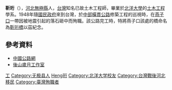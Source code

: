 {{Infobox_Person
| name = 靳珩
|image= View From Swallow Grotto in Taroko Gorge (5448601714).jpg
| caption = 總工程師靳珩的塑像
|box_width= 180
|occupation= 工程師
| period = 20世紀前半
|birth_name=
| other_names =
| Sex = 男
|birth_date= 1914年
|birth_place= {{ROC-1912|直隸省}}[[無極縣|無極縣]]
|death_date= {{Death date and age|1957|10|20|1914}}
|death_place= {{ROC|臺灣省}}[[花蓮縣|花蓮縣]][[秀林鄉|秀林鄉]]
| nationality ={{ROC}}
| residence =
| party = 
| religion =
| spouse = 
| relatives =
|education=北洋大學土木工程
| past = 
| work = [[中部橫貫公路|中部橫貫公路]]
|awards=
}}
'''靳珩'''（{{bd|1914年||1957年|10月20日|catIdx=Jin靳}}），[[河北省_(中華民國)|河北]][[無極縣|無極縣]]人，[[台灣|台灣]]知名已故土木工程師，畢業於[[北洋大學|北洋大學]]的[[土木工程|土木工程]]學系。1948年隨[[國民政府|國民政府]]來到台灣，於[[中部橫貫公路|中部橫貫公路]]修築工程的巡視時，在[[燕子口|燕子口]]一帶因被地震引起的落石砸中而殉職。該公路完工時，特將燕子口該處的橋命名為[[靳珩橋|靳珩橋]]以茲紀念。

==參考資料==
*[http://www.chinahighway.com/news/2006/140482.php 中國公路網] {{Wayback|url=http://www.chinahighway.com/news/2006/140482.php |date=20200526115105 }}
*[https://web.archive.org/web/20051225084512/http://www.001.com.tw/photos/HL/SL/TLK/index-7.htm 後山歲月工作室]

{{Taiwan-scientist-stub}}

{{DEFAULTSORT:Jin靳珩}}
[[Category:台灣土木工程師|工]]
[[Category:无极县人|Category:无极县人]]
[[Category:靳姓|Heng珩]]
[[Category:北洋大学校友|Category:北洋大学校友]]
[[Category:台灣戰後河北移民|Category:台灣戰後河北移民]]
[[Category:臺灣殉職者|Category:臺灣殉職者]]